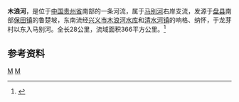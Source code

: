 {{Infobox River
  | river_name      = 木浪河
  | image_name      =
  | image_size      = 
  | caption         = 
  | origin          = [[贵州省|贵州省]][[盘县|盘县]][[保田镇|保田镇]]鲁楚坡
  | mouth           = 贵州省[[兴义市|兴义市]][[清水河镇_(兴义市)|清水河镇]]龙芽村以东[[马别河|马别河]]
  | basin_countries = {{PRC}}
  | length          = 28 km
  | elevation       = 
  | mouth_elevation = 
  | discharge       = 
  | watershed       = 366 km<sup>2</sup>
}}
'''木浪河'''，是位于[[中国|中国]][[贵州省|贵州省]]南部的一条河流，属于[[马别河|马别河]]右岸支流，发源于[[盘县|盘县]]南部[[保田镇|保田镇]]的鲁楚坡，东南流经[[兴义市|兴义市]][[木浪河水库|木浪河水库]]和[[清水河镇_(兴义市)|清水河镇]]的响格、纳怀，于龙芽村以东入马别河。全长28公里，流域面积366平方公里。<ref name="中国河湖大典">{{cite book zh |author=《[[中国河湖大典|中国河湖大典]]》编纂委员会 |title=《中国河湖大典·珠江卷》 |format=M |edition=1 |location=北京 |publisher=中国水利水电出版社 |date=2013年1月 |pages=41页 |id= ISBN 978-7-5170-0561-2}}</ref>
==参考资料==
{{reflist}}
[[Category:南盤江水系|M]]
[[Category:贵州河流|M]]